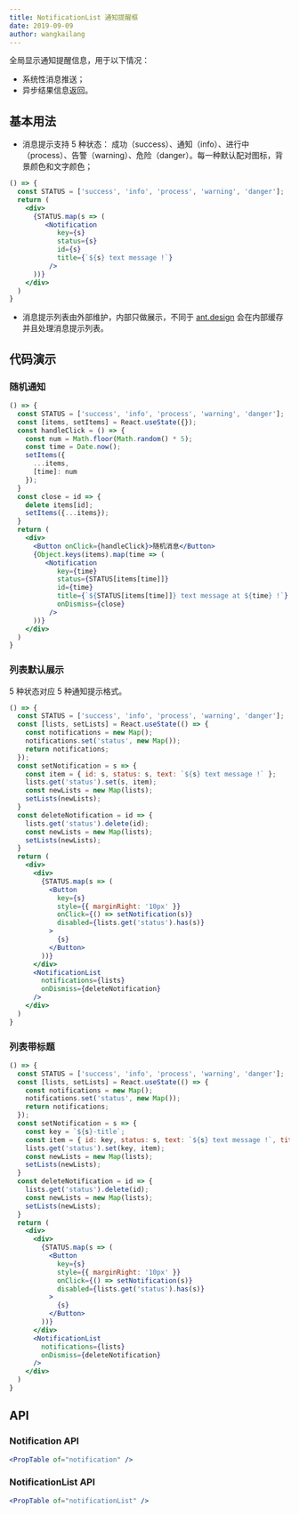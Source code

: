 ```yaml
---
title: NotificationList 通知提醒框
date: 2019-09-09
author: wangkailang
---
```


全局显示通知提醒信息，用于以下情况：
- 系统性消息推送；
- 异步结果信息返回。

## 基本用法
- 消息提示支持 5 种状态： 成功（success）、通知（info）、进行中（process）、告警（warning）、危险（danger）。每一种默认配对图标，背景颜色和文字颜色；

```jsx
() => {
  const STATUS = ['success', 'info', 'process', 'warning', 'danger'];
  return (
    <div>
      {STATUS.map(s => (
         <Notification
            key={s}
            status={s}
            id={s}
            title={`${s} text message !`}
          />
      ))}
    </div>
  )
}
```
- 消息提示列表由外部维护，内部只做展示，不同于 [ant.design](https://ant.design/components/notification-cn/) 会在内部缓存并且处理消息提示列表。

## 代码演示
### 随机通知
```jsx
() => {
  const STATUS = ['success', 'info', 'process', 'warning', 'danger'];
  const [items, setItems] = React.useState({});
  const handleClick = () => {
    const num = Math.floor(Math.random() * 5);
    const time = Date.now();
    setItems({
      ...items,
      [time]: num
    });
  }
  const close = id => {
    delete items[id];
    setItems({...items});
  }
  return (
    <div>
      <Button onClick={handleClick}>随机消息</Button>
      {Object.keys(items).map(time => (
         <Notification
            key={time}
            status={STATUS[items[time]]}
            id={time}
            title={`${STATUS[items[time]]} text message at ${time} !`}
            onDismiss={close}
          />
      ))}
    </div>
  )
}
```
### 列表默认展示
5 种状态对应 5 种通知提示格式。
```jsx
() => {
  const STATUS = ['success', 'info', 'process', 'warning', 'danger'];
  const [lists, setLists] = React.useState(() => {
    const notifications = new Map();
    notifications.set('status', new Map());
    return notifications;
  });
  const setNotification = s => {
    const item = { id: s, status: s, text: `${s} text message !` };
    lists.get('status').set(s, item);
    const newLists = new Map(lists);
    setLists(newLists);
  }
  const deleteNotification = id => {
    lists.get('status').delete(id);
    const newLists = new Map(lists);
    setLists(newLists);
  }
  return (
    <div>
      <div>
        {STATUS.map(s => (
          <Button
            key={s}
            style={{ marginRight: '10px' }}
            onClick={() => setNotification(s)}
            disabled={lists.get('status').has(s)}
          >
            {s}
          </Button>
        ))}
      </div>
      <NotificationList
        notifications={lists}
        onDismiss={deleteNotification}
      />
    </div>
  )
}
```
### 列表带标题
```jsx
() => {
  const STATUS = ['success', 'info', 'process', 'warning', 'danger'];
  const [lists, setLists] = React.useState(() => {
    const notifications = new Map();
    notifications.set('status', new Map());
    return notifications;
  });
  const setNotification = s => {
    const key = `${s}-title`;
    const item = { id: key, status: s, text: `${s} text message !`, title: <h3>{s} title</h3> };
    lists.get('status').set(key, item);
    const newLists = new Map(lists);
    setLists(newLists);
  }
  const deleteNotification = id => {
    lists.get('status').delete(id);
    const newLists = new Map(lists);
    setLists(newLists);
  }
  return (
    <div>
      <div>
        {STATUS.map(s => (
          <Button
            key={s}
            style={{ marginRight: '10px' }}
            onClick={() => setNotification(s)}
            disabled={lists.get('status').has(s)}
          >
            {s}
          </Button>
        ))}
      </div>
      <NotificationList
        notifications={lists}
        onDismiss={deleteNotification}
      />
    </div>
  )
}
```

## API
### Notification API
```jsx previewOnly
<PropTable of="notification" />
```

### NotificationList API
```jsx previewOnly
<PropTable of="notificationList" />
```
